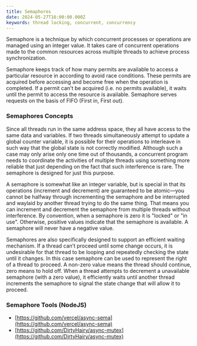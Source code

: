 ```yaml
---
title: Semaphores
date: 2024-05-27T16:00:00.000Z
keywords: thread locking, concurrent, concurrency
---
```


Semaphore is a technique by which concurrent processes or operations are managed using an integer value. It takes care of concurrent operations made to the common resources across multiple threads to achieve process synchronization.

Semaphore keeps track of how many permits are available to access a particular resource in according to avoid race conditions. These permits are acquired before accessing and become free when the operation is completed. If a permit can't be acquired (i.e. no permits available), it waits until the permit to access the resource is available. Semaphore serves requests on the basis of FIFO (First in, First out).

### Semaphores Concepts

Since all threads run in the same address space, they all have access to the same data and variables. If two threads simultaneously attempt to update a global counter variable, it is possible for their operations to interleave in such way that the global state is not correctly modified. Although such a case may only arise only one time out of thousands, a concurrent program needs to coordinate the activities of multiple threads using something more reliable that just depending on the fact that such interference is rare. The semaphore is designed for just this purpose.

A semaphore is somewhat like an integer variable, but is special in that its operations (increment and decrement) are guaranteed to be atomic—you cannot be halfway through incrementing the semaphore and be interrupted and waylaid by another thread trying to do the same thing. That means you can increment and decrement the semaphore from multiple threads without interference. By convention, when a semaphore is zero it is "locked" or "in use". Otherwise, positive values indicate that the semaphore is available. A semaphore will never have a negative value.

Semaphores are also specifically designed to support an efficient waiting mechanism. If a thread can’t proceed until some change occurs, it is undesirable for that thread to be looping and repeatedly checking the state until it changes. In this case semaphore can be used to represent the right of a thread to proceed. A non-zero value means the thread should continue, zero means to hold off. When a thread attempts to decrement a unavailable semaphore (with a zero value), it efficiently waits until another thread increments the semaphore to signal the state change that will allow it to proceed.

### Semaphore Tools (NodeJS)

* [https://github.com/vercel/async-sema](https://github.com/vercel/async-sema)
* [https://github.com/DirtyHairy/async-mutex](https://github.com/DirtyHairy/async-mutex)
